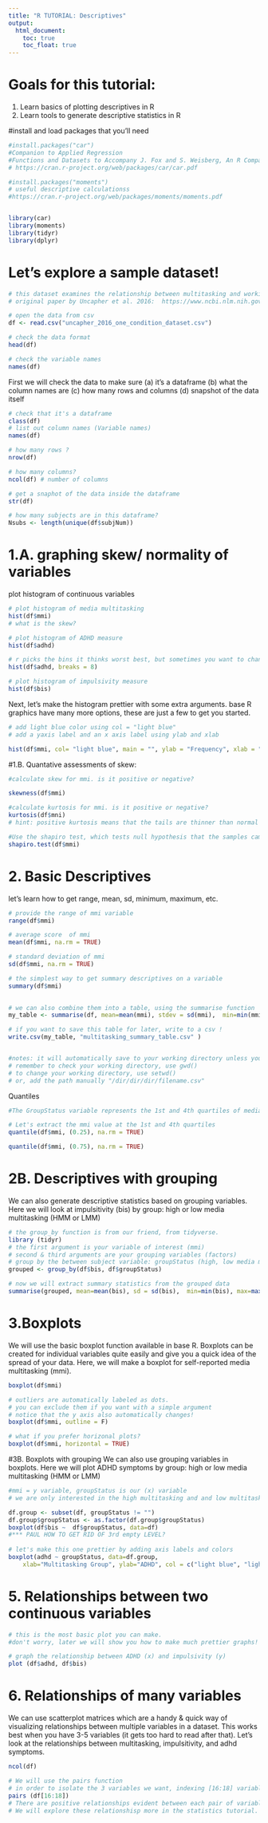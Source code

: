 ```yaml
---
title: "R TUTORIAL: Descriptives"
output: 
  html_document: 
    toc: true
    toc_float: true
---
```


# Goals for this tutorial:
1. Learn basics of plotting descriptives in R 
2. Learn tools to generate descriptive statistics in R 


#install and load packages that you'll need
```r


#install.packages("car")
#Companion to Applied Regression
#Functions and Datasets to Accompany J. Fox and S. Weisberg, An R Companion to Applied Regression, Second Edition, Sage, 2011.
# https://cran.r-project.org/web/packages/car/car.pdf

#install.packages("moments") 
# useful descriptive calculationss
#https://cran.r-project.org/web/packages/moments/moments.pdf


library(car)
library(moments)
library(tidyr)
library(dplyr)
```

# Let's explore a sample dataset! 
```r
# this dataset examines the relationship between multitasking and working memory.
# original paper by Uncapher et al. 2016:  https://www.ncbi.nlm.nih.gov/pmc/articles/PMC4733435/pdf/nihms712443.pdf

# open the data from csv 
df <- read.csv("uncapher_2016_one_condition_dataset.csv")

# check the data format
head(df)

# check the variable names 
names(df)
```

First we will check the data to make sure 
(a) it's a dataframe
(b) what the column names are 
(c) how many rows and columns 
(d) snapshot of the data itself
```r
# check that it's a dataframe 
class(df) 
# list out column names (Variable names)
names(df) 

# how many rows ?
nrow(df) 

# how many columns? 
ncol(df) # number of columns 

# get a snaphot of the data inside the dataframe
str(df)  

# how many subjects are in this dataframe?
Nsubs <- length(unique(df$subjNum))

```

# 1.A. graphing skew/ normality of variables 
plot histogram of continuous variables
```r
# plot histogram of media multitasking
hist(df$mmi)
# what is the skew?

# plot histogram of ADHD measure
hist(df$adhd)

# r picks the bins it thinks worst best, but sometimes you want to change them. let's adjust the breaks so there are no spaces in the histogram.
hist(df$adhd, breaks = 8)

# plot histogram of impulsivity measure
hist(df$bis)
```

Next, let's make the histogram prettier with some extra arguments.
base R graphics have many more options, these are just a few to get you started.
```r
# add light blue color using col = "light blue"
# add a yaxis label and an x axis label using ylab and xlab

hist(df$mmi, col= "light blue", main = "", ylab = "Frequency", xlab = "Media Multitasking")
```


#1.B. Quantative assessments of skew:
```r
#calculate skew for mmi. is it positive or negative? 

skewness(df$mmi)

#calculate kurtosis for mmi. is it positive or negative? 
kurtosis(df$mni) 
# hint: positive kurtosis means that the tails are thinner than normal distribution.

#Use the shapiro test, which tests null hypothesis that the samples came from a normal distribution.
shapiro.test(df$mmi)  
```
 

# 2. Basic Descriptives
let's learn how to get range, mean, sd, minimum, maximum, etc.
```r
# provide the range of mmi variable
range(df$mmi)

# average score  of mmi 
mean(df$mmi, na.rm = TRUE)

# standard deviation of mmi
sd(df$mmi, na.rm = TRUE)

# the simplest way to get summary descriptives on a variable 
summary(df$mmi)

 
# we can also combine them into a table, using the summarise function 
my_table <- summarise(df, mean=mean(mmi), stdev = sd(mmi),  min=min(mmi), max=max(mmi))

# if you want to save this table for later, write to a csv ! 
write.csv(my_table, "multitasking_summary_table.csv" )


#notes: it will automatically save to your working directory unless you specify otherise 
# remember to check your working directory, use gwd() 
# to change your working directory, use setwd() 
# or, add the path manually "/dir/dir/dir/filename.csv"
```

Quantiles 
```r

#The GroupStatus variable represents the 1st and 4th quartiles of media multitasking score (variable: mmi, LMM and HMM)

# Let's extract the mmi value at the 1st and 4th quartiles 
quantile(df$mmi, (0.25), na.rm = TRUE)

quantile(df$mmi, (0.75), na.rm = TRUE)

```

# 2B. Descriptives with grouping
We can also generate descriptive statistics based on grouping variables. 
Here we will look at impulsitivity (bis) by group: high or low media multitasking (HMM or LMM)

```r
# the group_by function is from our friend, from tidyverse.
library (tidyr)
# the first argument is your variable of interest (mmi)
# second & third arguments are your grouping variables (factors)
# group by the between subject variable: groupStatus (high, low media multitasking))
grouped <- group_by(df$bis, df$groupStatus)

# now we will extract summary statistics from the grouped data
summarise(grouped, mean=mean(bis), sd = sd(bis),  min=min(bis), max=max(bis))

```

# 3.Boxplots 
We will use the basic boxplot function available in base R. Boxplots can be created for individual variables quite easily and give you a quick idea of the spread of your data. Here, we will make a boxplot for self-reported media multitasking (mmi).

```r

boxplot(df$mmi)

# outliers are automatically labeled as dots.
# you can exclude them if you want with a simple argument 
# notice that the y axis also automatically changes!
boxplot(df$mmi, outline = F)

# what if you prefer horizonal plots? 
boxplot(df$mmi, horizontal = TRUE)
```

#3B. Boxplots with grouping 
We can also use grouping variables in boxplots. Here we will plot ADHD symptoms by group: high or low media multitasking (HMM or LMM)
```r
#mmi = y variable, groupStatus is our (x) variable
# we are only interested in the high multitasking and and low multitasking groups, so we will filter the data to remove those in the middle (and therefore not labeled for groupStatus)

df.group <- subset(df, groupStatus != "")
df.group$groupStatus <- as.factor(df.group$groupStatus)
boxplot(df$bis ~  df$groupStatus, data=df)
#*** PAUL HOW TO GET RID OF 3rd empty LEVEL?
  
# let's make this one prettier by adding axis labels and colors 
boxplot(adhd ~ groupStatus, data=df.group,
  	xlab="Multitasking Group", ylab="ADHD", col = c("light blue", "light green"))
```

# 5. Relationships between two continuous variables

```r
# this is the most basic plot you can make. 
#don't worry, later we will show you how to make much prettier graphs! 

# graph the relationship between ADHD (x) and impulsivity (y)
plot (df$adhd, df$bis)
```

# 6. Relationships of many variables
We can use scatterplot matrices  which are a handy & quick way of visualizing relationships between multiple variables in a dataset. This works best when you have 3-5 variables (it gets too hard to read after that).
Let's look at the relationships between multitasking, impulsitivity, and adhd symptoms.

```r
ncol(df)

# We will use the pairs function 
# in order to isolate the 3 variables we want, indexing [16:18] variables 
pairs (df[16:18])
# There are positive relationships evident between each pair of variables! 
# We will explore these relationshisp more in the statistics tutorial.
```

